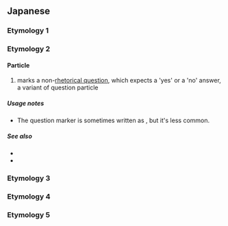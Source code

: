 {{also|がい}}
==Japanese==

===Etymology 1===
{{ja-see-kango|回|会|海|絵|界|開|階|改|械|快|解|灰|介|戒|怪|拐|悔|皆|塊|楷|潰|壊|懐|諧|芥|廻|恢|晦|魁|乖|偕|喙|誨|誡}}

===Etymology 2===

====Particle====
{{ja-pos|particle}}

# {{lb|ja|familiar|men's speech}} marks a non-[[rhetorical question]], which expects a 'yes' or a 'no' answer, a variant of question particle {{m|ja|か|tr=ka}}
#: {{ja-usex|元%気'''かい'''？|げん%き '''かい'''？|Are you fine?}}
#: {{ja-usex|あの[[女の子]]に[[気がある]]の '''かい'''。|あの おんな の こ に き が ある の '''かい'''。|Are you [[interest]]ed in that [[girl]]?}}
#: {{ja-usex|彼はもう[[来る|来た]]'''かい'''？|かれ は もう きた '''かい'''？|Has he [[come]] yet?}}
#: {{ja-usex|[[本%当]]に出%来るの'''かい'''？|ほん%とう に で%きる の '''かい'''？|Can you [[really]] do it?}}

=====Usage notes=====
* The question marker {{m|ja|かい|tr=kai}} is sometimes written as {{m|ja|かえ|tr=kae}}, but it's less common.

=====See also=====
* {{ja-r|だい}}
* {{ja-r|わい}}

===Etymology 3===
{{ja-see|貝}}

===Etymology 4===
{{ja-see|櫂}}

===Etymology 5===
{{ja-see|甲斐}}